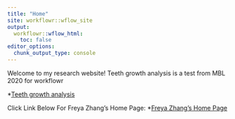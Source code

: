 ```yaml
---
title: "Home"
site: workflowr::wflow_site
output:
  workflowr::wflow_html:
    toc: false
editor_options:
  chunk_output_type: console
---
```


Welcome to my research website!
Teeth growth analysis is a test from MBL 2020 for workflowr

*[Teeth growth analysis](teeth.html)

Click Link Below For Freya Zhang's Home Page: 
*[Freya Zhang's Home Page](https://freyaqz.github.io/myproject/index.html)
